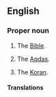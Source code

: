 ==English==

===Proper noun===
{{en-proper noun}}

# {{context|Christianity|lang=en}} The [[Bible]].
# {{context|Baha'i|lang=en}} The [[Aqdas]].
# {{context|Islam|lang=en}} The [[Koran]].

====Translations====
{{trans-see|Holy Writ}}